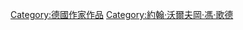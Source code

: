 {{DEFAULTSORT:Goethe, Johann Wolfgang von}}
{{Commonscat|Works by Johann Wolfgang von Goethe}}

[[Category:德國作家作品|Category:德國作家作品]]
[[Category:約翰·沃爾夫岡·馮·歌德|Category:約翰·沃爾夫岡·馮·歌德]]